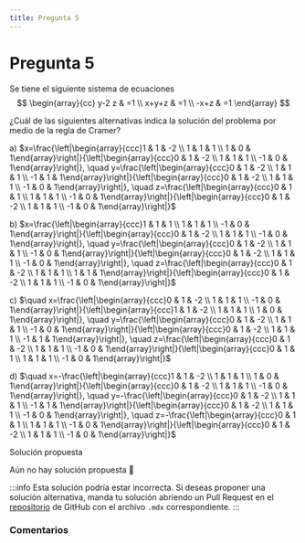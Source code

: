 ```yaml
---
title: Pregunta 5
---
```



# Pregunta 5

Se tiene el siguiente sistema de ecuaciones
$$
\begin{array}{cc}
y-2 z & =1 \\
x+y+z & =1 \\
-x+z & =1
\end{array}
$$

¿Cuál de las siguientes alternativas indica la solución del problema por medio de la regla de Cramer?

a) $x=\frac{\left|\begin{array}{ccc}1 & 1 & -2 \\ 1 & 1 & 1 \\ 1 & 0 & 1\end{array}\right|}{\left|\begin{array}{ccc}0 & 1 & -2 \\ 1 & 1 & 1 \\ -1 & 0 & 1\end{array}\right|}, \quad y=\frac{\left|\begin{array}{ccc}0 & 1 & -2 \\ 1 & 1 & 1 \\ -1 & 1 & 1\end{array}\right|}{\left|\begin{array}{ccc}0 & 1 & -2 \\ 1 & 1 & 1 \\ -1 & 0 & 1\end{array}\right|}, \quad z=\frac{\left|\begin{array}{ccc}0 & 1 & 1 \\ 1 & 1 & 1 \\ -1 & 0 & 1\end{array}\right|}{\left|\begin{array}{ccc}0 & 1 & -2 \\ 1 & 1 & 1 \\ -1 & 0 & 1\end{array}\right|}$

b) $x=\frac{\left|\begin{array}{ccc}1 & 1 & 1 \\ 1 & 1 & 1 \\ -1 & 0 & 1\end{array}\right|}{\left|\begin{array}{ccc}0 & 1 & -2 \\ 1 & 1 & 1 \\ -1 & 0 & 1\end{array}\right|}, \quad y=\frac{\left|\begin{array}{ccc}0 & 1 & -2 \\ 1 & 1 & 1 \\ -1 & 0 & 1\end{array}\right|}{\left|\begin{array}{ccc}0 & 1 & -2 \\ 1 & 1 & 1 \\ -1 & 0 & 1\end{array}\right|}, \quad z=\frac{\left|\begin{array}{ccc}0 & 1 & -2 \\ 1 & 1 & 1 \\ 1 & 1 & 1\end{array}\right|}{\left|\begin{array}{ccc}0 & 1 & -2 \\ 1 & 1 & 1 \\ -1 & 0 & 1\end{array}\right|}$

c) $\quad x=\frac{\left|\begin{array}{ccc}0 & 1 & -2 \\ 1 & 1 & 1 \\ -1 & 0 & 1\end{array}\right|}{\left|\begin{array}{ccc}1 & 1 & -2 \\ 1 & 1 & 1 \\ 1 & 0 & 1\end{array}\right|}, \quad y=\frac{\left|\begin{array}{ccc}0 & 1 & -2 \\ 1 & 1 & 1 \\ -1 & 0 & 1\end{array}\right|}{\left|\begin{array}{ccc}0 & 1 & -2 \\ 1 & 1 & 1 \\ -1 & 1 & 1\end{array}\right|}, \quad z=\frac{\left|\begin{array}{ccc}0 & 1 & -2 \\ 1 & 1 & 1 \\ -1 & 0 & 1\end{array}\right|}{\left|\begin{array}{ccc}0 & 1 & 1 \\ 1 & 1 & 1 \\ -1 & 0 & 1\end{array}\right|}$

d) $\quad x=-\frac{\left|\begin{array}{ccc}1 & 1 & -2 \\ 1 & 1 & 1 \\ 1 & 0 & 1\end{array}\right|}{\left|\begin{array}{ccc}0 & 1 & -2 \\ 1 & 1 & 1 \\ -1 & 0 & 1\end{array}\right|}, \quad y=-\frac{\left|\begin{array}{ccc}0 & 1 & -2 \\ 1 & 1 & 1 \\ -1 & 1 & 1\end{array}\right|}{\left|\begin{array}{ccc}0 & 1 & -2 \\ 1 & 1 & 1 \\ -1 & 0 & 1\end{array}\right|}, \quad z=-\frac{\left|\begin{array}{ccc}0 & 1 & 1 \\ 1 & 1 & 1 \\ -1 & 0 & 1\end{array}\right|}{\left|\begin{array}{ccc}0 & 1 & -2 \\ 1 & 1 & 1 \\ -1 & 0 & 1\end{array}\right|}$

<MDXDetails>
<summary>Solución propuesta</summary>

Aún no hay solución propuesta 🥲

:::info
Esta solución podría estar incorrecta. Si deseas proponer una solución alternativa, manda tu solución abriendo
un Pull Request en el [repositorio](https://github.com/crow-rojas/apuntes-fundamentals/pulls) de GitHub con el archivo
`.mdx` correspondiente.
:::

</MDXDetails>

### Comentarios

<Disqus
  url="https://crow-rojas.github.io/apuntes-fundamentals/docs/mathematics/linear-algebra/exercises/2018-1/p05"
  identifier="docs/mathematics/linear-algebra/exercises/2018-1/p05"
  title="2018-1 Álgebra Lineal - Pregunta 05"
/>

